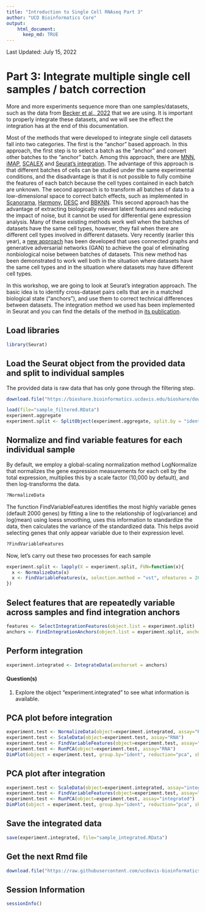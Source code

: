 ```yaml
---
title: "Introduction to Single Cell RNAseq Part 3"
author: "UCD Bioinformatics Core"
output:
    html_document:
      keep_md: TRUE
---
```



Last Updated: July 15, 2022

# Part 3: Integrate multiple single cell samples / batch correction

More and more experiments sequence more than one samples/datasets, such as the data from [Becker et al., 2022](https://www.nature.com/articles/s41588-022-01088-x) that we are using. It is important to properly integrate these datasets, and we will see the effect the integration has at the end of this documentation.

Most of the methods that were developed to integrate single cell datasets fall into two categories. The first is the "anchor" based approach. In this approach, the first step is to select a batch as the "anchor" and convert other batches to the "anchor" batch. Among this approach, there are [MNN](https://github.com/MarioniLab/MNN2017), [iMAP](https://github.com/Svvord/iMAP), [SCALEX](https://github.com/jsxlei/SCALEX) and [Seurat's integration](https://www.cell.com/cell/fulltext/S0092-8674(19)30559-8). The advantage of this approach is that different batches of cells can be studied under the same experimental conditions, and the disadvantage is that it is not possible to fully combine the features of each batch because the cell types contained in each batch are unknown. The second approach is to transform all batches of data to a low-dimensional space to correct batch effects, such as implemented in [Scanorama](https://github.com/brianhie/scanorama), [Harmony](https://github.com/immunogenomics/harmony), [DESC](https://www.nature.com/articles/s41467-020-15851-3) and [BBKNN](https://github.com/Teichlab/bbknn). This second approach has the advantage of extracting biologically relevant latent features and reducing the impact of noise, but it cannot be used for differential gene expression analysis. Many of these existing methods work well when the batches of datasets have the same cell types, however, they fail when there are different cell types involved in different datasets. Very recently (earlier this year), a [new approach](https://www.mdpi.com/1422-0067/23/4/2082) has been developed that uses connected graphs and generative adversarial networks (GAN) to achieve the goal of eliminating nonbiological noise between batches of datasets. This new method has been demonstrated to work well both in the situation where datasets have the same cell types and in the situation where datasets may have different cell types.


In this workshop, we are going to look at Seurat's integration approach. The basic idea is to identify cross-dataset pairs cells that are in a matched biological state ("anchors"), and use them to correct technical differences between datasets. The integration method we used has been implemented in Seurat and you can find the details of the method in [its publication](https://www.cell.com/cell/fulltext/S0092-8674(19)30559-8).


## Load libraries
```r
library(Seurat)
```

## Load the Seurat object from the provided data and split to individual samples

The provided data is raw data that has only gone through the filtering step.

```r
download.file("https://bioshare.bioinformatics.ucdavis.edu/bioshare/download/feb28v7lew62um4/sample_filtered.RData", "sample_filtered.RData")
```


```r
load(file="sample_filtered.RData")
experiment.aggregate
experiment.split <- SplitObject(experiment.aggregate, split.by = "ident")
```

## Normalize and find variable features for each individual sample

By default, we employ a global-scaling normalization method LogNormalize that normalizes the gene expression measurements for each cell by the total expression, multiplies this by a scale factor (10,000 by default), and then log-transforms the data.


```r
?NormalizeData
```

The function FindVariableFeatures identifies the most highly variable genes (default 2000 genes) by fitting a line to the relationship of log(variance) and log(mean) using loess smoothing, uses this information to standardize the data, then calculates the variance of the standardized data.  This helps avoid selecting genes that only appear variable due to their expression level.


```r
?FindVariableFeatures
```

Now, let's carry out these two processes for each sample


```r
experiment.split <- lapply(X = experiment.split, FUN=function(x){
  x <- NormalizeData(x)
  x <- FindVariableFeatures(x, selection.method = "vst", nfeatures = 2000)
})
```

## Select features that are repeatedly variable across samples and find integration anchors

```r
features <- SelectIntegrationFeatures(object.list = experiment.split)
anchors <- FindIntegrationAnchors(object.list = experiment.split, anchor.features = features)
```


## Perform integration

```r
experiment.integrated <- IntegrateData(anchorset = anchors)
```


#### Question(s)

1. Explore the object "experiment.integrated" to see what information is available.

## PCA plot before integration

```r
experiment.test <- NormalizeData(object=experiment.integrated, assay="RNA")
experiment.test <- ScaleData(object=experiment.test, assay="RNA")
experiment.test <- FindVariableFeatures(object=experiment.test, assay="RNA")
experiment.test <- RunPCA(object=experiment.test, assay="RNA")
DimPlot(object = experiment.test, group.by="ident", reduction="pca", shuffle=TRUE)
```

## PCA plot after integration

```r
experiment.test <- ScaleData(object=experiment.integrated, assay="integrated")
experiment.test <- FindVariableFeatures(object=experiment.test, assay="integrated")
experiment.test <- RunPCA(object=experiment.test, assay="integrated")
DimPlot(object = experiment.test, group.by="ident", reduction="pca", shuffle=TRUE)
```

## Save the integrated data

```r
save(experiment.integrated, file="sample_integrated.RData")
```

## Get the next Rmd file
```r
download.file("https://raw.githubusercontent.com/ucdavis-bioinformatics-training/2022-July-Single-Cell-RNA-Seq-Analysis/main/data_analysis/scRNA_Workshop-PART4.Rmd", "scRNA_Workshop-PART4.Rmd")
```

## Session Information
```r
sessionInfo()
```
